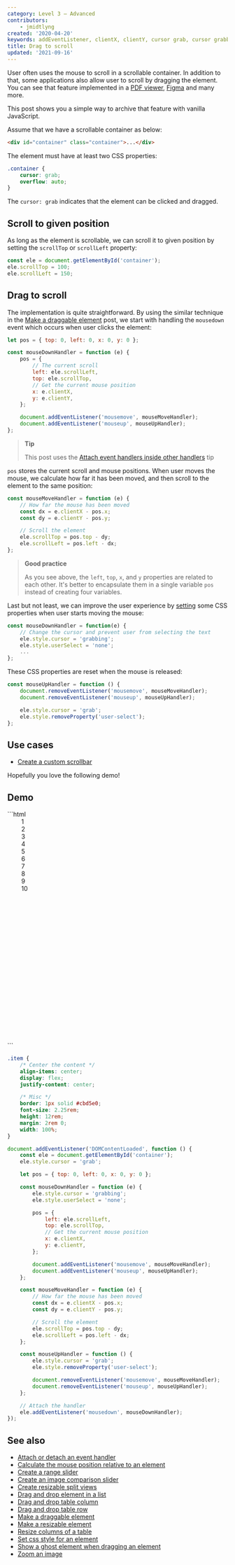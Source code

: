 ```yaml
---
category: Level 3 — Advanced
contributors:
    - jmidtlyng
created: '2020-04-20'
keywords: addEventListener, clientX, clientY, cursor grab, cursor grabbing, drag element, drag scroll, mousedown event, mousemove event, mouseup event, remove CSS property, scrollLeft, scrollTop, set CSS property
title: Drag to scroll
updated: '2021-09-16'
---
```


User often uses the mouse to scroll in a scrollable container. In addition to that, some applications also allow user to scroll by dragging the element. You can see that feature implemented in a [PDF viewer](https://react-pdf-viewer.dev), [Figma](https://www.figma.com) and many more.

This post shows you a simple way to archive that feature with vanilla JavaScript.

Assume that we have a scrollable container as below:

```html
<div id="container" class="container">...</div>
```

The element must have at least two CSS properties:

```css
.container {
    cursor: grab;
    overflow: auto;
}
```

The `cursor: grab` indicates that the element can be clicked and dragged.

## Scroll to given position

As long as the element is scrollable, we can scroll it to given position by setting the `scrollTop` or `scrollLeft` property:

```js
const ele = document.getElementById('container');
ele.scrollTop = 100;
ele.scrollLeft = 150;
```

## Drag to scroll

The implementation is quite straightforward. By using the similar technique in the [Make a draggable element](https://phuoc.ng/collection/html-dom/make-a-draggable-element) post, we start with handling the `mousedown` event which occurs when user clicks the element:

```js
let pos = { top: 0, left: 0, x: 0, y: 0 };

const mouseDownHandler = function (e) {
    pos = {
        // The current scroll
        left: ele.scrollLeft,
        top: ele.scrollTop,
        // Get the current mouse position
        x: e.clientX,
        y: e.clientY,
    };

    document.addEventListener('mousemove', mouseMoveHandler);
    document.addEventListener('mouseup', mouseUpHandler);
};
```

> **Tip**
>
> This post uses the [Attach event handlers inside other handlers](https://phuoc.ng/collection/html-dom/attach-event-handlers-inside-other-handlers) tip

`pos` stores the current scroll and mouse positions. When user moves the mouse, we calculate how far it has been moved, and then scroll to the element to the same position:

```js
const mouseMoveHandler = function (e) {
    // How far the mouse has been moved
    const dx = e.clientX - pos.x;
    const dy = e.clientY - pos.y;

    // Scroll the element
    ele.scrollTop = pos.top - dy;
    ele.scrollLeft = pos.left - dx;
};
```

> **Good practice**
>
> As you see above, the `left`, `top`, `x`, and `y` properties are related to each other.
> It's better to encapsulate them in a single variable `pos` instead of creating four variables.

Last but not least, we can improve the user experience by [setting](https://phuoc.ng/collection/html-dom/set-css-style-for-an-element) some CSS properties when user starts moving the mouse:

```js
const mouseDownHandler = function(e) {
    // Change the cursor and prevent user from selecting the text
    ele.style.cursor = 'grabbing';
    ele.style.userSelect = 'none';
    ...
};
```

These CSS properties are reset when the mouse is released:

```js
const mouseUpHandler = function () {
    document.removeEventListener('mousemove', mouseMoveHandler);
    document.removeEventListener('mouseup', mouseUpHandler);

    ele.style.cursor = 'grab';
    ele.style.removeProperty('user-select');
};
```

## Use cases

-   [Create a custom scrollbar](https://phuoc.ng/collection/html-dom/create-a-custom-scrollbar)

Hopefully you love the following demo!

## Demo

<Playground>
```html
<div id="container" style="height: 32rem; overflow: auto; padding: 0 2rem">
    <div class="item">1</div>
    <div class="item">2</div>
    <div class="item">3</div>
    <div class="item">4</div>
    <div class="item">5</div>
    <div class="item">6</div>
    <div class="item">7</div>
    <div class="item">8</div>
    <div class="item">9</div>
    <div class="item">10</div>
</div>
```

```css
.item {
    /* Center the content */
    align-items: center;
    display: flex;
    justify-content: center;

    /* Misc */
    border: 1px solid #cbd5e0;
    font-size: 2.25rem;
    height: 12rem;
    margin: 2rem 0;
    width: 100%;
}
```

```js
document.addEventListener('DOMContentLoaded', function () {
    const ele = document.getElementById('container');
    ele.style.cursor = 'grab';

    let pos = { top: 0, left: 0, x: 0, y: 0 };

    const mouseDownHandler = function (e) {
        ele.style.cursor = 'grabbing';
        ele.style.userSelect = 'none';

        pos = {
            left: ele.scrollLeft,
            top: ele.scrollTop,
            // Get the current mouse position
            x: e.clientX,
            y: e.clientY,
        };

        document.addEventListener('mousemove', mouseMoveHandler);
        document.addEventListener('mouseup', mouseUpHandler);
    };

    const mouseMoveHandler = function (e) {
        // How far the mouse has been moved
        const dx = e.clientX - pos.x;
        const dy = e.clientY - pos.y;

        // Scroll the element
        ele.scrollTop = pos.top - dy;
        ele.scrollLeft = pos.left - dx;
    };

    const mouseUpHandler = function () {
        ele.style.cursor = 'grab';
        ele.style.removeProperty('user-select');

        document.removeEventListener('mousemove', mouseMoveHandler);
        document.removeEventListener('mouseup', mouseUpHandler);
    };

    // Attach the handler
    ele.addEventListener('mousedown', mouseDownHandler);
});
```
</Playground>

## See also

-   [Attach or detach an event handler](https://phuoc.ng/collection/html-dom/attach-or-detach-an-event-handler)
-   [Calculate the mouse position relative to an element](https://phuoc.ng/collection/html-dom/calculate-the-mouse-position-relative-to-an-element)
-   [Create a range slider](https://phuoc.ng/collection/html-dom/create-a-range-slider)
-   [Create an image comparison slider](https://phuoc.ng/collection/html-dom/create-an-image-comparison-slider)
-   [Create resizable split views](https://phuoc.ng/collection/html-dom/create-resizable-split-views)
-   [Drag and drop element in a list](https://phuoc.ng/collection/html-dom/drag-and-drop-element-in-a-list)
-   [Drag and drop table column](https://phuoc.ng/collection/html-dom/drag-and-drop-table-column)
-   [Drag and drop table row](https://phuoc.ng/collection/html-dom/drag-and-drop-table-row)
-   [Make a draggable element](https://phuoc.ng/collection/html-dom/make-a-draggable-element)
-   [Make a resizable element](https://phuoc.ng/collection/html-dom/make-a-resizable-element)
-   [Resize columns of a table](https://phuoc.ng/collection/html-dom/resize-columns-of-a-table)
-   [Set css style for an element](https://phuoc.ng/collection/html-dom/set-css-style-for-an-element)
-   [Show a ghost element when dragging an element](https://phuoc.ng/collection/html-dom/show-a-ghost-element-when-dragging-an-element)
-   [Zoom an image](https://phuoc.ng/collection/html-dom/zoom-an-image)

